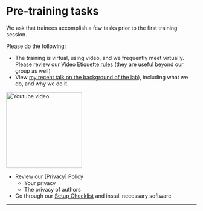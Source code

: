 # Pre-training tasks {#pre-training}

We ask that trainees accomplish a few tasks prior to the first training session. 

Please do the following:

- The training is virtual, using video, and we frequently meet virtually. Please review our [Video Etiquette rules](https://github.com/labordynamicsinstitute/replicability-training/wiki/Videoconferencing-Rules-and-Etiquette) (they are useful beyond our group as well)
- View [my recent talk on the background of the lab](https://www.youtube.com/watch?v=rLoeNzOApFk)), including what we do, and why we do it. 

<a href="https://www.youtube.com/watch?v=rLoeNzOApFk"><img alt="Youtube video" src="../images/RR_in_Social_Sciences_Statistics_Youtube20200320.png" width="200px"></a>

- Review our [Privacy] Policy
  - Your privacy
  - The privacy of authors

- Go through our [Setup Checklist](setup_checklist.md) and install necessary software

---